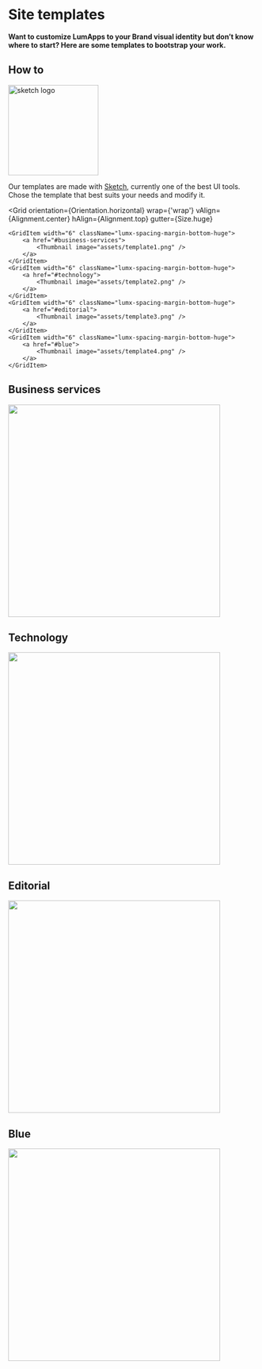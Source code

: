
# Site templates

**Want to customize LumApps to your Brand visual identity but don’t know where to start?
Here are some templates to bootstrap your work.**

## How to

<p>
  <img src="assets/sketch-logo@2x.png" width="182" alt="sketch logo" className="float-right" />

  Our templates are made with <a href="http://www.sketch.com" target="_blank">Sketch</a>, currently one of the best UI tools. Chose the template that best suits your needs and modify it.
</p>

<Grid
    orientation={Orientation.horizontal}
    wrap={'wrap'}
    vAlign={Alignment.center}
    hAlign={Alignment.top}
    gutter={Size.huge}
>
    <GridItem width="6" className="lumx-spacing-margin-bottom-huge">
        <a href="#business-services">
            <Thumbnail image="assets/template1.png" />
        </a>
    </GridItem>
    <GridItem width="6" className="lumx-spacing-margin-bottom-huge">
        <a href="#technology">
            <Thumbnail image="assets/template2.png" />
        </a>
    </GridItem>
    <GridItem width="6" className="lumx-spacing-margin-bottom-huge">
        <a href="#editorial">
            <Thumbnail image="assets/template3.png" />
        </a>
    </GridItem>
    <GridItem width="6" className="lumx-spacing-margin-bottom-huge">
        <a href="#blue">
            <Thumbnail image="assets/template4.png" />
        </a>
    </GridItem>
</Grid>

## Business services <a name="business-services"/>

<AssetBlock downloadURL="assets/lumapps-template-business-services.sketch">
  <img width="428" src="assets/business-services-thumbnail.png"/>
</AssetBlock>

## Technology <a name="technology"/>

<AssetBlock downloadURL="assets/lumapps-template-technology.sketch">
  <img width="428" src="assets/technology-thumbnail.png"/>
</AssetBlock>

## Editorial <a name="editorial"/>

<AssetBlock downloadURL="assets/lumapps-template-editorial.sketch">
  <img width="428" src="assets/editorial-thumbnail.png"/>
</AssetBlock>

## Blue <a name="blue"/>

<AssetBlock downloadURL="assets/lumapps-template-blue.sketch">
  <img width="428" src="assets/blue-thumbnail.png"/>
</AssetBlock>
